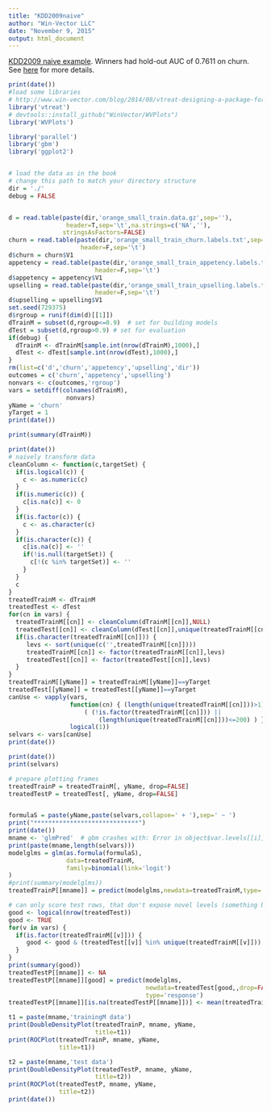 ```yaml
---
title: "KDD2009naive"
author: "Win-Vector LLC"
date: "November 9, 2015"
output: html_document
---
```


[KDD2009 naive example](http://www.sigkdd.org/kdd-cup-2009-customer-relationship-prediction).  Winners had hold-out AUC of 0.7611 on churn.   See [here](https://github.com/WinVector/zmPDSwR/tree/master/KDD2009) for more details.

```r
print(date())
#load some libraries
# http://www.win-vector.com/blog/2014/08/vtreat-designing-a-package-for-variable-treatment/
library('vtreat')
# devtools::install_github("WinVector/WVPlots")
library('WVPlots')

library('parallel')
library('gbm')
library('ggplot2')


# load the data as in the book
# change this path to match your directory structure
dir = './' 
debug = FALSE


d = read.table(paste(dir,'orange_small_train.data.gz',sep=''),
                header=T,sep='\t',na.strings=c('NA',''), 
               stringsAsFactors=FALSE)
churn = read.table(paste(dir,'orange_small_train_churn.labels.txt',sep=''),
                    header=F,sep='\t')
d$churn = churn$V1
appetency = read.table(paste(dir,'orange_small_train_appetency.labels.txt',sep=''),
                        header=F,sep='\t')
d$appetency = appetency$V1
upselling = read.table(paste(dir,'orange_small_train_upselling.labels.txt',sep=''),
                        header=F,sep='\t')
d$upselling = upselling$V1
set.seed(729375)
d$rgroup = runif(dim(d)[[1]])
dTrainM = subset(d,rgroup<=0.9)  # set for building models
dTest = subset(d,rgroup>0.9) # set for evaluation
if(debug) {
  dTrainM <- dTrainM[sample.int(nrow(dTrainM),1000),]
  dTest <- dTest[sample.int(nrow(dTest),1000),]
}
rm(list=c('d','churn','appetency','upselling','dir'))
outcomes = c('churn','appetency','upselling')
nonvars <- c(outcomes,'rgroup')
vars = setdiff(colnames(dTrainM),
                nonvars)
yName = 'churn'
yTarget = 1
print(date())
```

```r
print(summary(dTrainM))
```



```r
print(date())
# naively transform data
cleanColumn <- function(c,targetSet) {
  if(is.logical(c)) {
    c <- as.numeric(c)
  }
  if(is.numeric(c)) {
    c[is.na(c)] <- 0
  }
  if(is.factor(c)) {
    c <- as.character(c)
  }
  if(is.character(c)) {
    c[is.na(c)] <- ''
    if(!is.null(targetSet)) {
      c[!(c %in% targetSet)] <- ''
    }
  }
  c
}
treatedTrainM <- dTrainM
treatedTest <- dTest
for(cn in vars) {
  treatedTrainM[[cn]] <- cleanColumn(dTrainM[[cn]],NULL)
  treatedTest[[cn]] <- cleanColumn(dTest[[cn]],unique(treatedTrainM[[cn]]))
  if(is.character(treatedTrainM[[cn]])) {
     levs <- sort(unique(c('',treatedTrainM[[cn]])))
     treatedTrainM[[cn]] <- factor(treatedTrainM[[cn]],levs)
     treatedTest[[cn]] <- factor(treatedTest[[cn]],levs)
  }
}
treatedTrainM[[yName]] = treatedTrainM[[yName]]==yTarget
treatedTest[[yName]] = treatedTest[[yName]]==yTarget
canUse <- vapply(vars,
                 function(cn) { (length(unique(treatedTrainM[[cn]]))>1) &&
                     ( (!is.factor(treatedTrainM[[cn]])) ||
                         (length(unique(treatedTrainM[[cn]]))<=200) ) },
                 logical(1))
selvars <- vars[canUse]
print(date())
```





```r
print(date())
print(selvars)

# prepare plotting frames
treatedTrainP = treatedTrainM[, yName, drop=FALSE]
treatedTestP = treatedTest[, yName, drop=FALSE]


formulaS = paste(yName,paste(selvars,collapse=' + '),sep=' ~ ')
print("*****************************")
print(date())
mname <- 'glmPred'  # gbm crashes with: Error in object$var.levels[[i]] : subscript out of bounds
print(paste(mname,length(selvars)))
modelglms = glm(as.formula(formulaS),
                data=treatedTrainM,
                family=binomial(link='logit')
)
#print(summary(modelglms))
treatedTrainP[[mname]] = predict(modelglms,newdata=treatedTrainM,type='response')

# can only score test rows, that don't expose novel levels (something been trying hard to avoid)
good <- logical(nrow(treatedTest))
good <- TRUE
for(v in vars) {
  if(is.factor(treatedTrainM[[v]])) {
     good <- good & (treatedTest[[v]] %in% unique(treatedTrainM[[v]]))
  }
}
print(summary(good))
treatedTestP[[mname]] <- NA
treatedTestP[[mname]][good] = predict(modelglms,
                                      newdata=treatedTest[good,,drop=FALSE],
                                      type='response')
treatedTestP[[mname]][is.na(treatedTestP[[mname]])] <- mean(treatedTrainP[[yName]])

t1 = paste(mname,'trainingM data')
print(DoubleDensityPlot(treatedTrainP, mname, yName, 
                        title=t1))
print(ROCPlot(treatedTrainP, mname, yName, 
              title=t1))

t2 = paste(mname,'test data')
print(DoubleDensityPlot(treatedTestP, mname, yName, 
                        title=t2))
print(ROCPlot(treatedTestP, mname, yName, 
              title=t2))
print(date())
```
